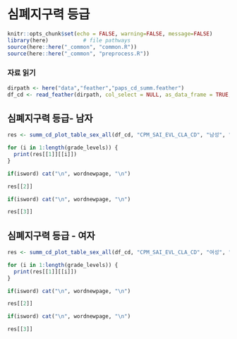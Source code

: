 # 심폐지구력 등급


```r
knitr::opts_chunk$set(echo = FALSE, warning=FALSE, message=FALSE)
library(here)           # file pathways
source(here::here("_common", "common.R"))
source(here::here("_common", "preprocess.R"))
```


### 자료 읽기

```r
dirpath <- here("data","feather","paps_cd_summ.feather")
df_cd <- read_feather(dirpath, col_select = NULL, as_data_frame = TRUE, mmap = TRUE)
```

## 심폐지구력 등급- 남자

```r
res <- summ_cd_plot_table_sex_all(df_cd, "CPM_SAI_EVL_CLA_CD", "남성", "심폐지구력등급")
```

```r
for (i in 1:length(grade_levels)) {
  print(res[[1]][[i]])
}
```



```r
if(isword) cat("\n", wordnewpage, "\n")
```

```r
res[[2]]
```

```r
if(isword) cat("\n", wordnewpage, "\n")
```

```r
res[[3]]
```


## 심폐지구력 등급 - 여자

```r
res <- summ_cd_plot_table_sex_all(df_cd, "CPM_SAI_EVL_CLA_CD", "여성", "심폐지구력등급")
```

```r
for (i in 1:length(grade_levels)) {
  print(res[[1]][[i]])
}
```

```r
if(isword) cat("\n", wordnewpage, "\n")
```

```r
res[[2]]
```

```r
if(isword) cat("\n", wordnewpage, "\n")
```

```r
res[[3]]
```
